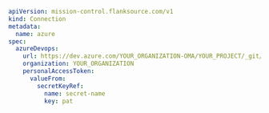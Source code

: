 ```yaml
apiVersion: mission-control.flanksource.com/v1
kind: Connection
metadata:
  name: azure
spec:
  azureDevops:
    url: https://dev.azure.com/YOUR_ORGANIZATION-OMA/YOUR_PROJECT/_git/repo
    organization: YOUR_ORGANIZATION
    personalAccessToken:
      valueFrom:
        secretKeyRef:
          name: secret-name
          key: pat
```
